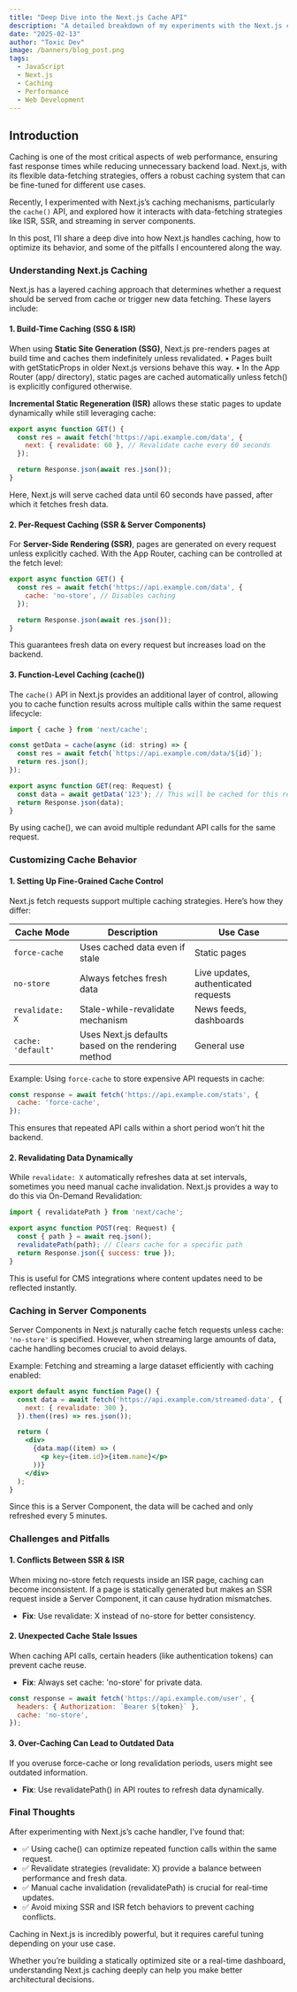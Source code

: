 ```yaml
---
title: "Deep Dive into the Next.js Cache API"
description: "A detailed breakdown of my experiments with the Next.js cache API, including caching strategies, optimizations, and potential pitfalls."
date: "2025-02-13"
author: "Toxic Dev"
image: /banners/blog_post.png
tags: 
  - JavaScript
  - Next.js
  - Caching
  - Performance
  - Web Development
---
```


## Introduction
Caching is one of the most critical aspects of web performance, ensuring fast response times while reducing unnecessary backend load. Next.js, with its flexible data-fetching strategies, offers a robust caching system that can be fine-tuned for different use cases.

Recently, I experimented with Next.js’s caching mechanisms, particularly the `cache()` API, and explored how it interacts with data-fetching strategies like ISR, SSR, and streaming in server components. 

In this post, I’ll share a deep dive into how Next.js handles caching, how to optimize its behavior, and some of the pitfalls I encountered along the way.

### Understanding Next.js Caching

Next.js has a layered caching approach that determines whether a request should be served from cache or trigger new data fetching. These layers include:

#### 1. Build-Time Caching (SSG & ISR)

When using **Static Site Generation (SSG)**, Next.js pre-renders pages at build time and caches them indefinitely unless revalidated.
	•	Pages built with getStaticProps in older Next.js versions behave this way.
	•	In the App Router (app/ directory), static pages are cached automatically unless fetch() is explicitly configured otherwise.

**Incremental Static Regeneration (ISR)** allows these static pages to update dynamically while still leveraging cache:

```jsx
export async function GET() {
  const res = await fetch('https://api.example.com/data', {
    next: { revalidate: 60 }, // Revalidate cache every 60 seconds
  });

  return Response.json(await res.json());
}
```

Here, Next.js will serve cached data until 60 seconds have passed, after which it fetches fresh data.

#### 2. Per-Request Caching (SSR & Server Components)

For **Server-Side Rendering (SSR)**, pages are generated on every request unless explicitly cached. With the App Router, caching can be controlled at the fetch level:

```jsx
export async function GET() {
  const res = await fetch('https://api.example.com/data', {
    cache: 'no-store', // Disables caching
  });

  return Response.json(await res.json());
}
```

This guarantees fresh data on every request but increases load on the backend.

#### 3. Function-Level Caching (cache())

The `cache()` API in Next.js provides an additional layer of control, allowing you to cache function results across multiple calls within the same request lifecycle:

```jsx
import { cache } from 'next/cache';

const getData = cache(async (id: string) => {
  const res = await fetch(`https://api.example.com/data/${id}`);
  return res.json();
});

export async function GET(req: Request) {
  const data = await getData('123'); // This will be cached for this request
  return Response.json(data);
}
```

By using cache(), we can avoid multiple redundant API calls for the same request.

### Customizing Cache Behavior

#### 1. Setting Up Fine-Grained Cache Control

Next.js fetch requests support multiple caching strategies. Here’s how they differ:

| Cache Mode        | Description                                   | Use Case                           |
|-------------------|-----------------------------------------------|------------------------------------|
| `force-cache`    | Uses cached data even if stale               | Static pages                      |
| `no-store`       | Always fetches fresh data                    | Live updates, authenticated requests |
| `revalidate: X`  | Stale-while-revalidate mechanism             | News feeds, dashboards            |
| `cache: 'default'` | Uses Next.js defaults based on the rendering method | General use                        |

Example: Using `force-cache` to store expensive API requests in cache:

```jsx
const response = await fetch('https://api.example.com/stats', {
  cache: 'force-cache',
});
```

This ensures that repeated API calls within a short period won’t hit the backend.

#### 2. Revalidating Data Dynamically

While `revalidate: X` automatically refreshes data at set intervals, sometimes you need manual cache invalidation. Next.js provides a way to do this via On-Demand Revalidation:

```jsx
import { revalidatePath } from 'next/cache';

export async function POST(req: Request) {
  const { path } = await req.json();
  revalidatePath(path); // Clears cache for a specific path
  return Response.json({ success: true });
}
```

This is useful for CMS integrations where content updates need to be reflected instantly.

### Caching in Server Components

Server Components in Next.js naturally cache fetch requests unless cache: `'no-store'` is specified. However, when streaming large amounts of data, cache handling becomes crucial to avoid delays.

Example: Fetching and streaming a large dataset efficiently with caching enabled:

```jsx
export default async function Page() {
  const data = await fetch('https://api.example.com/streamed-data', {
    next: { revalidate: 300 },
  }).then((res) => res.json());

  return (
    <div>
      {data.map((item) => (
        <p key={item.id}>{item.name}</p>
      ))}
    </div>
  );
}
```

Since this is a Server Component, the data will be cached and only refreshed every 5 minutes.

### Challenges and Pitfalls

#### 1. Conflicts Between SSR & ISR

When mixing no-store fetch requests inside an ISR page, caching can become inconsistent. If a page is statically generated but makes an SSR request inside a Server Component, it can cause hydration mismatches.

- **Fix**: Use revalidate: X instead of no-store for better consistency.

#### 2. Unexpected Cache Stale Issues

When caching API calls, certain headers (like authentication tokens) can prevent cache reuse.

- **Fix**: Always set cache: 'no-store' for private data.

```jsx
const response = await fetch('https://api.example.com/user', {
  headers: { Authorization: `Bearer ${token}` },
  cache: 'no-store',
});
```

#### 3. Over-Caching Can Lead to Outdated Data

If you overuse force-cache or long revalidation periods, users might see outdated information.

- **Fix**: Use revalidatePath() in API routes to refresh data dynamically.

### Final Thoughts

After experimenting with Next.js’s cache handler, I’ve found that:
- ✅ Using cache() can optimize repeated function calls within the same request.
- ✅ Revalidate strategies (revalidate: X) provide a balance between performance and fresh data.
- ✅ Manual cache invalidation (revalidatePath) is crucial for real-time updates.
- ✅ Avoid mixing SSR and ISR fetch behaviors to prevent caching conflicts.

Caching in Next.js is incredibly powerful, but it requires careful tuning depending on your use case. 

Whether you’re building a statically optimized site or a real-time dashboard, understanding Next.js caching deeply can help you make better architectural decisions.

